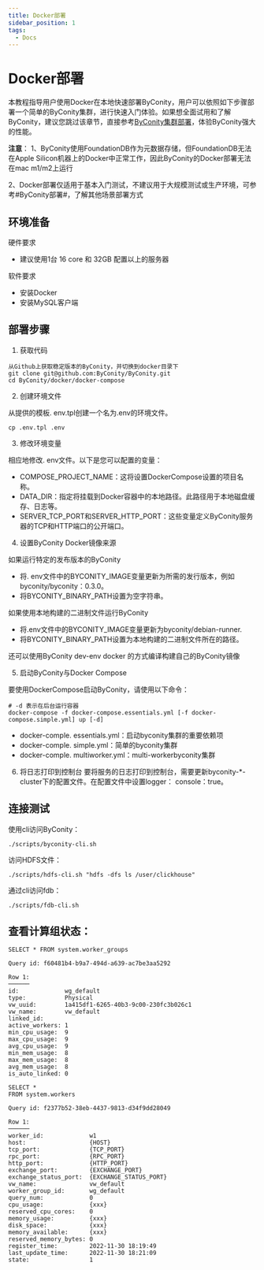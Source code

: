 ```yaml
---
title: Docker部署
sidebar_position: 1
tags:
  - Docs
---
```



# Docker部署

本教程指导用户使用Docker在本地快速部署ByConity，用户可以依照如下步骤部署一个简单的ByConity集群，进行快速入门体验。如果想全面试用和了解ByConity，建议您跳过该章节，直接参考[ByConity集群部署](../deployment/02-deployment-with-k8s.mdx)，体验ByConity强大的性能。

**注意**：
1、ByConity使用FoundationDB作为元数据存储，但FoundationDB无法在Apple Silicon机器上的Docker中正常工作，因此ByConity的Docker部署无法在mac m1/m2上运行

2、Docker部署仅适用于基本入门测试，不建议用于大规模测试或生产环境，可参考#ByConity部署#，了解其他场景部署方式

## 环境准备

硬件要求
- 建议使用1台 16 core 和 32GB 配置以上的服务器 

软件要求
- 安装Docker
- 安装MySQL客户端

## 部署步骤

1. 获取代码

```
从Github上获取稳定版本的ByConity，并切换到docker目录下
git clone git@github.com:ByConity/ByConity.git
cd ByConity/docker/docker-compose
```

2. 创建环境文件

从提供的模板. env.tpl创建一个名为.env的环境文件。

```
cp .env.tpl .env
```

3. 修改环境变量

相应地修改. env文件。以下是您可以配置的变量：

- COMPOSE_PROJECT_NAME：这将设置DockerCompose设置的项目名称。
- DATA_DIR：指定将挂载到Docker容器中的本地路径。此路径用于本地磁盘缓存、日志等。
- SERVER_TCP_PORT和SERVER_HTTP_PORT：这些变量定义ByConity服务器的TCP和HTTP端口的公开端口。

4. 设置ByConity Docker镜像来源

如果运行特定的发布版本的ByConity

- 将. env文件中的BYCONITY_IMAGE变量更新为所需的发行版本，例如byconity/byconity：0.3.0。
- 将BYCONITY_BINARY_PATH设置为空字符串。

如果使用本地构建的二进制文件运行ByConity

- 将.env文件中的BYCONITY_IMAGE变量更新为byconity/debian-runner.
- 将BYCONITY_BINARY_PATH设置为本地构建的二进制文件所在的路径。

还可以使用ByConity dev-env docker 的方式编译构建自己的ByConity镜像

5. 启动ByConity与Docker Compose

要使用DockerCompose启动ByConity，请使用以下命令：

```
# -d 表示在后台运行容器
docker-compose -f docker-compose.essentials.yml [-f docker-compose.simple.yml] up [-d]
```

- docker-comple. essentials.yml：启动byconity集群的重要依赖项
- docker-comple. simple.yml：简单的byconity集群
- docker-comple. multiworker.yml：multi-workerbyconity集群

6. 将日志打印到控制台
要将服务的日志打印到控制台，需要更新byconity-*-cluster下的配置文件。在配置文件中设置logger： console：true。

## 连接测试
使用cli访问ByConity：

```
./scripts/byconity-cli.sh
```

访问HDFS文件：

```
./scripts/hdfs-cli.sh "hdfs -dfs ls /user/clickhouse"
```

通过cli访问fdb：

```
./scripts/fdb-cli.sh
```

## 查看计算组状态：

```
SELECT * FROM system.worker_groups

Query id: f60481b4-b9a7-494d-a639-ac7be3aa5292

Row 1:
──────
id:             wg_default
type:           Physical
vw_uuid:        1a415df1-6265-40b3-9c00-230fc3b026c1
vw_name:        vw_default
linked_id:
active_workers: 1
min_cpu_usage:  9
max_cpu_usage:  9
avg_cpu_usage:  9
min_mem_usage:  8
max_mem_usage:  8
avg_mem_usage:  8
is_auto_linked: 0

SELECT *
FROM system.workers

Query id: f2377b52-38eb-4437-9813-d34f9dd28049

Row 1:
──────
worker_id:             w1
host:                  {HOST}
tcp_port:              {TCP_PORT}
rpc_port:              {RPC_PORT}
http_port:             {HTTP_PORT}
exchange_port:         {EXCHANGE_PORT}
exchange_status_port:  {EXCHANGE_STATUS_PORT}
vw_name:               vw_default
worker_group_id:       wg_default
query_num:             0
cpu_usage:             {xxx}
reserved_cpu_cores:    0
memory_usage:          {xxx}
disk_space:            {xxx}
memory_available:      {xxx}
reserved_memory_bytes: 0
register_time:         2022-11-30 18:19:49
last_update_time:      2022-11-30 18:21:09
state:                 1
```

